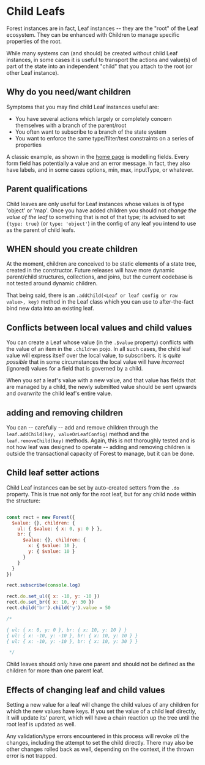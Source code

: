 
# Child Leafs

Forest instances are in fact, Leaf instances -- they are the "root" of the Leaf ecosystem. They can be enhanced
with Children to manage specific properties of the root.

While many systems can (and should) be created without child Leaf instances, in some cases it is useful to
transport the actions and value(s) of part of the state into an independent "child" that you attach to the root
(or other Leaf instance).

## Why do you need/want children

Symptoms that you may find child Leaf instances useful are:

* You have several actions which largely or completely concern themselves with a branch of the parent/root
* You often want to subscribe to a branch of the state system
* You want to enforce the same type/filter/test constraints on a series of properties

A classic example, as shown in the [home page](/index) is modelling fields. Every form field has potentially a value
and an error message. In fact, they also have labels, and in some cases options, min, max, inputType, or whatever.

## Parent qualifications

Child leaves are only useful for Leaf instances whose values is of type 'object' or 'map'. Once you have added children
you should not _change the value of the leaf_ to something that is not of that type; its advised to set `{type: true}`
(or `type: 'object'`) in the config of any leaf you intend to use as the parent of child leafs.

## WHEN should you create children

At the moment, children are conceived to be static elements of a state tree, created in the constructor. Future
releases will have more dynamic parent/child structures, collections, and joins, but the current codebase is not tested
around dynamic children.

That being said, there is an `.addChild(<Leaf or leaf config or raw value>, key)` method in the Leaf class which you
can use to after-the-fact bind new data into an existing leaf.

## Conflicts between local values and child values

You can create a Leaf whose value (in the `.$value` property) conflicts with the value of an item in the `.children` pojo.
In all such cases, the child leaf value will express itself over the local value, to subscribers. it is _quite possible_
that in some circumstances the local value will have _incorrect_ (ignored) values for a field that is governed by a child.

When you _set_ a leaf's value with a new value, and that value has fields that are managed by a child, the newly submitted
value should be sent upwards and _overwrite_ the child leaf's entire value.

## adding and removing children

You can -- carefully -- add and remove children through the `leaf.addChild(key, valueOrLeafConfig)` method and the
`leaf.removeChild(key)` methods. Again, this is not thoroughly tested and is not how leaf was designed to operate --
adding and removing children is outside the transactional capacity of Forest to manage, but it can be done.

## Child leaf setter actions

Child Leaf instances can be set by auto-created setters from the `.do` property. This is true not only for the
root leaf, but for any child node within the structure:

```javascript

const rect = new Forest({
  $value: {}, children: {
    ul: { $value: { x: 0, y: 0 } },
    br: {
      $value: {}, children: {
        x: { $value: 10 },
        y: { $value: 10 }
      }
    }
  }
})

rect.subscribe(console.log)

rect.do.set_ul({ x: -10, y: -10 })
rect.do.set_br({ x: 10, y: 30 })
rect.child('br').child('y').value = 50

/*

{ ul: { x: 0, y: 0 }, br: { x: 10, y: 10 } }
{ ul: { x: -10, y: -10 }, br: { x: 10, y: 10 } }
{ ul: { x: -10, y: -10 }, br: { x: 10, y: 30 } }

 */

```

Child leaves should only have one parent and should not be defined as the children for more than one
parent leaf.

## Effects of changing leaf and child values

Setting a new value for a leaf will change the child values of any children for which the new values
have keys. If you set the value of a child leaf directly, it will update its' parent, which will have a chain
reaction up the tree until the root leaf is updated as well.

Any validation/type errors encountered in this process will revoke _all_ the changes, including the attempt
to set the child directly. There may also be other changes rolled back as well, depending on the context,
if the thrown error is not trapped.

